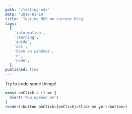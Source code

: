 ```yaml
---
path: '/testing-mdx'
date: '2019-01-19'
title: 'Testing MDX on current blog'
tags:
  [
    'information',
    'learning',
    'guide',
    'wsl',
    'bash on windows',
    'n',
    'node',
  ]
published: true
---
```


Try to code some things!

```js react-live
const onClick = () => {
  alert('You opened me')
}
render(<button onClick={onClick}>Click me yo!</button>)
```
